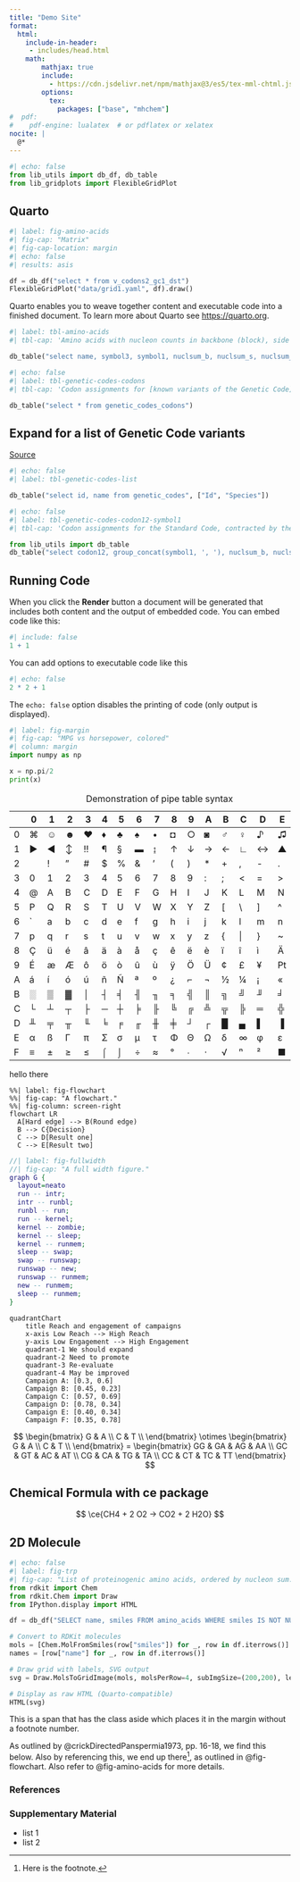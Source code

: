 ```yaml
---
title: "Demo Site"
format: 
  html: 
    include-in-header: 
     - includes/head.html
    math:
        mathjax: true
        include: 
          - https://cdn.jsdelivr.net/npm/mathjax@3/es5/tex-mml-chtml.js
        options:
          tex:
            packages: ["base", "mhchem"]
#  pdf:
#    pdf-engine: lualatex  # or pdflatex or xelatex
nocite: |
  @*
---
```


```python
#| echo: false
from lib_utils import db_df, db_table
from lib_gridplots import FlexibleGridPlot
```

## Quarto

```python
#| label: fig-amino-acids
#| fig-cap: "Matrix"
#| fig-cap-location: margin
#| echo: false 
#| results: asis

df = db_df("select * from v_codons2_gc1_dst")
FlexibleGridPlot("data/grid1.yaml", df).draw()
```

Quarto enables you to weave together content and executable code into a finished document. To learn more about Quarto see <https://quarto.org>.

```python
#| label: tbl-amino-acids
#| tbl-cap: 'Amino acids with nucleon counts in backbone (block), side chain, and total, ordered by their weight.'

db_table("select name, symbol3, symbol1, nuclsum_b, nuclsum_s, nuclsum_t from amino_acids order by nuclsum_t", ['Name', 'Short Name', 'Symbol', 'Block Sum', 'Side Chain Sum', 'Total Sum'])
```

```python
#| echo: false
#| label: tbl-genetic-codes-codons
#| tbl-cap: 'Codon assignments for [known variants of the Genetic Code](https://en.wikipedia.org/wiki/List_of_genetic_codes). GC1 = Standard Code.'

db_table("select * from genetic_codes_codons")
```

::: {.callout-note collapse="true"}
## Expand for a list of Genetic Code variants

[Source](https://en.wikipedia.org/wiki/List_of_genetic_codes)

```python
#| echo: false
#| label: tbl-genetic-codes-list

db_table("select id, name from genetic_codes", ["Id", "Species"])
```
:::

```python
#| echo: false
#| label: tbl-genetic-codes-codon12-symbol1
#| tbl-cap: 'Codon assignments for the Standard Code, contracted by the first two nucleotide bases.'

from lib_utils import db_table
db_table("select codon12, group_concat(symbol1, ', '), nuclsum_b, nuclsum_s, nuclsum_t from v_codons2_symbol1_gc1_dst group by codon12", ["Codon", "Amino Acids", "Nucleon BL", "Nucleon SC", "Nucleon Total"])
```

## Running Code

When you click the **Render** button a document will be generated that includes both content and the output of embedded code. You can embed code like this:

```r
#| include: false
1 + 1
```

You can add options to executable code like this

```r
#| echo: false
2 * 2 + 1
```

The `echo: false` option disables the printing of code (only output is displayed).

```python
#| label: fig-margin
#| fig-cap: "MPG vs horsepower, colored"
#| column: margin
import numpy as np

x = np.pi/2
print(x)
```

|   | 0 | 1 | 2 | 3 | 4 | 5 | 6 | 7 | 8 | 9 | A | B | C | D | E | F |
|-----|-----|-----|-----|-----|-----|-----|-----|-----|-----|-----|-----|-----|-----|-----|-----|-----|
| 0 | ⌘ | ☺ | ☻ | [♥]{.bg-yellow-300} | [♦]{.bg-yellow-300} | ♣ | ♠ | • | ◘ | ○ | ◙ | ♂ | ♀ | ♪ | ♫ | ☼ |
| 1 | ► | ◄ | ↕ | !! | ¶ | § | ▬ | ↨ | ↑ | ↓ | → | ← | ∟ | ↔ | ▲ | ▼ |
| 2 |  | ! | " | \# | \$ | \% | & | ' | ( | ) | \* | \+ | , | \- | . | / |
| 3 | 0 | 1 | 2 | 3 | 4 | 5 | 6 | 7 | 8 | 9 | : | ; | \< | = | \> | ? |
| 4 | \@ | A | B | C | D | E | F | G | H | I | J | K | L | M | N | O |
| 5 | P | Q | R | S | T | U | V | W | X | Y | Z | \[ | \\ | \] | \^ | \_ |
| 6 | \` | a | b | c | d | e | f | g | h | i | j | k | l | m | n | o |
| 7 | p | q | r | s | t | u | v | w | x | y | z | { | \| | } | \~ | ⌂ |
| 8 | Ç | ü | é | â | ä | à | å | ç | ê | ë | è | ï | î | ì | Ä | Å |
| 9 | É | æ | Æ | ô | ö | ò | û | ù | ÿ | Ö | Ü | ¢ | £ | ¥ | ₧ | ƒ |
| A | á | í | ó | ú | ñ | Ñ | ª | º | ¿ | ⌐ | ¬ | ½ | ¼ | ¡ | « | » |
| B | ░ | ▒ | ▓ | │ | ┤ | ╡ | ╢ | ╖ | ╕ | ╣ | ║ | ╗ | ╝ | ╜ | ╛ | ┐ |
| C | └ | ┴ | ┬ | ├ | ─ | ┼ | ╞ | ╟ | ╚ | ╔ | ╩ | ╦ | ╠ | ═ | ╬ | ╧ |
| D | ╨ | ╤ | ╥ | ╙ | ╘ | ╒ | ╓ | ╫ | ╪ | ┘ | ┌ | █ | ▄ | ▌ | ▐ | ▀ |
| E | α | ß | Γ | π | Σ | σ | µ | τ | Φ | Θ | Ω | δ | ∞ | φ | ε | ∩ |
| F | ≡ | ± | ≥ | ≤ | ⌠ | ⌡ | ÷ | ≈ | ° | ∙ | ⋅ | √ | ⁿ | ² | ■ | ↗ |

: Demonstration of pipe table syntax

hello there

```mermaid
%%| label: fig-flowchart
%%| fig-cap: "A flowchart."
%%| fig-column: screen-right
flowchart LR
  A[Hard edge] --> B(Round edge)
  B --> C{Decision}
  C --> D[Result one]
  C --> E[Result two]
```

```dot
//| label: fig-fullwidth
//| fig-cap: "A full width figure."
graph G {
  layout=neato
  run -- intr;
  intr -- runbl;
  runbl -- run;
  run -- kernel;
  kernel -- zombie;
  kernel -- sleep;
  kernel -- runmem;
  sleep -- swap;
  swap -- runswap;
  runswap -- new;
  runswap -- runmem;
  new -- runmem;
  sleep -- runmem;
}
```

```mermaid
quadrantChart
    title Reach and engagement of campaigns
    x-axis Low Reach --> High Reach
    y-axis Low Engagement --> High Engagement
    quadrant-1 We should expand
    quadrant-2 Need to promote
    quadrant-3 Re-evaluate
    quadrant-4 May be improved
    Campaign A: [0.3, 0.6]
    Campaign B: [0.45, 0.23]
    Campaign C: [0.57, 0.69]
    Campaign D: [0.78, 0.34]
    Campaign E: [0.40, 0.34]
    Campaign F: [0.35, 0.78]
```

$$
\begin{bmatrix} 
G & A \\ 
C & T \\ 
\end{bmatrix}
\otimes
\begin{bmatrix} 
G & A \\ 
C & T \\ 
\end{bmatrix}
=
\begin{bmatrix} 
GG & GA & AG & AA \\ 
GC & GT & AC & AT \\ 
CG & CA & TG & TA \\ 
CC & CT & TC & TT 
\end{bmatrix}
$$

## Chemical Formula with ce package

$$
\ce{CH4 + 2 O2 -> CO2 + 2 H2O}
$$

## 2D Molecule
```python
#| echo: false
#| label: fig-trp
#| fig-cap: "List of proteinogenic amino acids, ordered by nucleon sum."
from rdkit import Chem
from rdkit.Chem import Draw
from IPython.display import HTML

df = db_df("SELECT name, smiles FROM amino_acids WHERE smiles IS NOT NULL ORDER BY nuclsum_t")

# Convert to RDKit molecules
mols = [Chem.MolFromSmiles(row["smiles"]) for _, row in df.iterrows()]
names = [row["name"] for _, row in df.iterrows()]

# Draw grid with labels, SVG output
svg = Draw.MolsToGridImage(mols, molsPerRow=4, subImgSize=(200,200), legends=names, useSVG=True)

# Display as raw HTML (Quarto-compatible)
HTML(svg)
```


[This is a span that has the class aside which places it in the margin without a footnote number.]{.aside}

As outlined by @crickDirectedPanspermia1973, pp. 16-18, we find this below. Also by referencing this, we end up there[^1], as outlined in @fig-flowchart. Also refer to @fig-amino-acids for more details.

[^1]: Here is the footnote.

### References

::: {#refs}
:::

### Supplementary Material

-   list 1
-   list 2